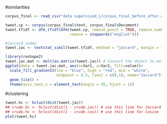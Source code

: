 #similarities

```r
corpus_final <- read_csv("data supervised_L/corpus_final_before_after.csv")

tweet.cp <- corpus(corpus_final$text, corpus_final$Document)
tweet.tfidf <- dfm_tfidf(dfm(tweet.cp, remove_punct = TRUE, remove_numbers=TRUE,
                             remove = stopwords("english")))

#jaccard index
tweet.jac <- textstat_simil(tweet.tfidf, method = "jaccard", margin = "documents")

library(reshape2)
tweet.jac.mat <- melt(as.matrix(tweet.jac)) # Convert the object to matrix then to data frame 
ggplot(data = tweet.jac.mat, aes(x=Var1, y=Var2, fill=value))+
  scale_fill_gradient2(low = "blue", high = "red", mid = "white", 
                       midpoint = 0.5, limit = c(0,1), name="Jaccard")+
  geom_tile() +
  theme(axis.text.x = element_text(angle = 45, hjust = 1))
```
#clustering
```r
tweet.hc <- hclust(dist(tweet.jac))
## crude.hc <- hclust(dist(1 - crude.jac)) # use this line for Jaccard
## crude.hc <- hclust(dist(1 - crude.cos)) # use this line for Cosine
plot(tweet.hc)


```

